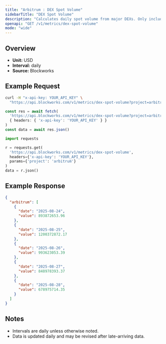 ```yaml
---
title: "Arbitrum : DEX Spot Volume"
sidebarTitle: "DEX Spot Volume"
description: "Calculates daily spot volume from major DEXs. Only includes volumes from fee-paying liquidity pools"
openapi: "GET /v1/metrics/dex-spot-volume"
mode: "wide"
---
```


## Overview

- **Unit:** USD
- **Interval:** daily
- **Source:** Blockworks

## Example Request

<CodeGroup>

```bash cURL
curl -H "x-api-key: YOUR_API_KEY" \
  "https://api.blockworks.com/v1/metrics/dex-spot-volume?project=arbitrum"
```

```typescript TypeScript
const res = await fetch(
  'https://api.blockworks.com/v1/metrics/dex-spot-volume?project=arbitrum',
  { headers: { 'x-api-key': 'YOUR_API_KEY' } }
)
const data = await res.json()
```

```python Python
import requests

r = requests.get(
  'https://api.blockworks.com/v1/metrics/dex-spot-volume',
  headers={'x-api-key': 'YOUR_API_KEY'},
  params={'project': 'arbitrum'}
)
data = r.json()
```

</CodeGroup>

## Example Response

```json
{
  "arbitrum": [
    {
      "date": "2025-08-24",
      "value": 893872653.96
    },
    {
      "date": "2025-08-25",
      "value": 1200372872.17
    },
    {
      "date": "2025-08-26",
      "value": 993623053.39
    },
    {
      "date": "2025-08-27",
      "value": 848978393.37
    },
    {
      "date": "2025-08-28",
      "value": 678975714.35
    }
  ]
}
```

## Notes
- Intervals are daily unless otherwise noted.
- Data is updated daily and may be revised after late-arriving data.
